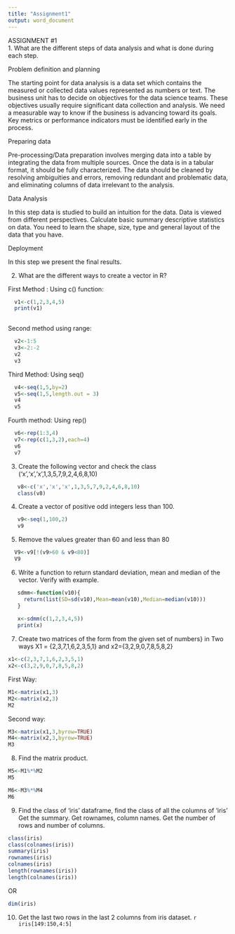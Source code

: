 ---
title: "Assignment1"
output: word_document
---

ASSIGNMENT	#1		
1. What  are the different steps	of data	analysis	and what is done during	 each step.

Problem definition and planning

The starting point for data analysis is a data set which contains the measured  or collected data values represented as numbers or text. The business unit has to decide on objectives for the data science teams. These objectives usually require significant data collection and analysis. We need a measurable way to know if the business is advancing toward its goals. Key metrics or performance indicators must be identified early in the process.

Preparing data

Pre-processing/Data preparation involves merging data into a table by integrating the data from multiple sources. Once the data is in a tabular format, it should be fully characterized. The data should be cleaned by resolving ambiguities and errors, removing redundant and problematic data, and eliminating columns of data irrelevant to the analysis.

Data Analysis

In this step data is studied to build an intuition for the data. Data is viewed from different perspectives. Calculate basic summary descriptive statistics on data. You need to learn the shape, size, type and general layout of the data that you have.

Deployment

In this step we present the final results.


2. What	are the	different ways to create a vector in R?
  
  First Method : Using c() function:
  
```{r tidy = FALSE}
  
  v1<-c(1,2,3,4,5)
  print(v1)
  
```
  
  Second method using range: 
  
```{r}
  v2<-1:5
  v3<-2:-2
  v2
  v3
```
  
  Third Method: Using seq()
  
```{r}
  v4<-seq(1,5,by=2)
  v5<-seq(1,5,length.out = 3)
  v4
  v5
```
  
 Fourth method: Using rep()
 
```{r} 
  v6<-rep(1:3,4)
  v7<-rep(c(1,3,2),each=4)
  v6
  v7
```

3. Create the following	vector and check the class ('x','x','x',1,3,5,7,9,2,4,6,8,10)

```{r}
   v8<-c('x','x','x',1,3,5,7,9,2,4,6,8,10)
   class(v8)
```

   
4. Create a vector of positive odd integers less than 100.
 
```{r}
   v9<-seq(1,100,2)
   v9
```
   
5. Remove the values greater than 60 and less than 80
  
```{r}
  V9<-v9[!(v9>60 & v9<80)]
  V9
```
   
6. Write a function to return standard deviation, mean and median of the vector.
   Verify with example.
   
```{r}
   sdmm<-function(v10){
     return(list(SD=sd(v10),Mean=mean(v10),Median=median(v10)))
   }
   
   x<-sdmm(c(1,2,3,4,5))
   print(x)
```

7. Create two matrices	of the form from the given set	of numbers} in 
Two ways X1	= {2,3,7,1,6,2,3,5,1} and	x2={3,2,9,0,7,8,5,8,2}

```{r}
x1<-c(2,3,7,1,6,2,3,5,1)
x2<-c(3,2,9,0,7,8,5,8,2)
```
First Way:

```{r tidy = FALSE}
M1<-matrix(x1,3)
M2<-matrix(x2,3)
M2
```
Second way:

```{r tidy = FALSE}
M3<-matrix(x1,3,byrow=TRUE)
M4<-matrix(x2,3,byrow=TRUE)
M3
```
8. Find	the matrix product.

```{r tidy = FALSE}
M5<-M1%*%M2
M5

M6<-M3%*%M4
M6
```

9. Find	the class of 'iris'	dataframe, find the class of all the columns of 'iris'	
Get the	summary. Get rownames, column names. Get the number  of rows and number of columns.

```{r}
class(iris)
class(colnames(iris))
summary(iris)
rownames(iris)
colnames(iris)
length(rownames(iris))
length(colnames(iris))
```
OR
```{r}
dim(iris)
```

10. Get	the last	two rows in the	last 2 columns from iris dataset.
    ```{r}
    iris[149:150,4:5]
    ```
